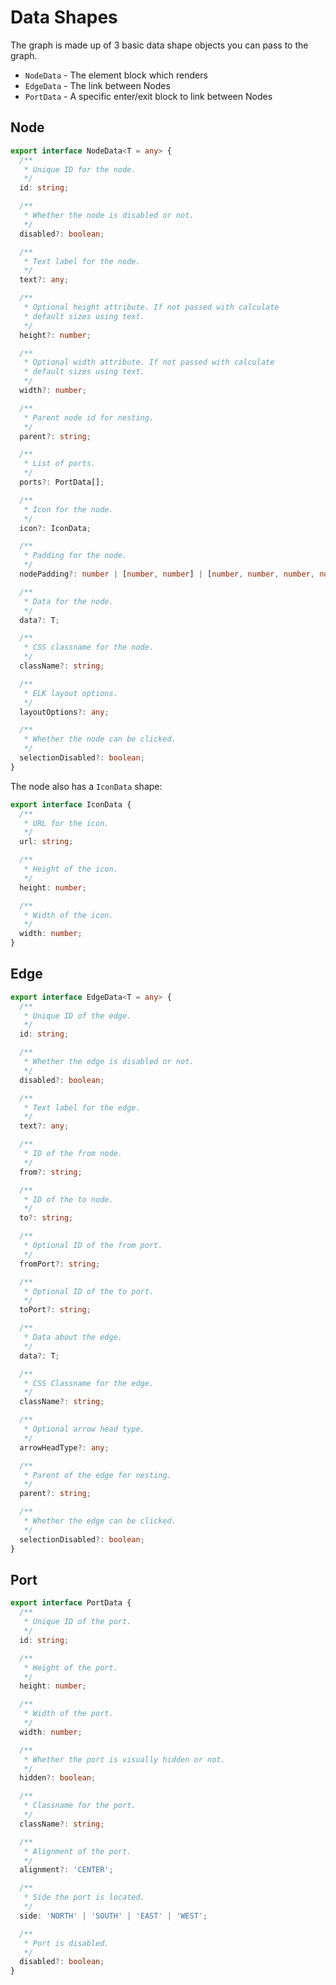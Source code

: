 
<Meta title="Docs/Getting Started/Data Shapes" />

# Data Shapes
The graph is made up of 3 basic data shape objects you
can pass to the graph.

- `NodeData` - The element block which renders
- `EdgeData` - The link between Nodes
- `PortData` - A specific enter/exit block to link between Nodes

## Node
```ts
export interface NodeData<T = any> {
  /**
   * Unique ID for the node.
   */
  id: string;

  /**
   * Whether the node is disabled or not.
   */
  disabled?: boolean;

  /**
   * Text label for the node.
   */
  text?: any;

  /**
   * Optional height attribute. If not passed with calculate
   * default sizes using text.
   */
  height?: number;

  /**
   * Optional width attribute. If not passed with calculate
   * default sizes using text.
   */
  width?: number;

  /**
   * Parent node id for nesting.
   */
  parent?: string;

  /**
   * List of ports.
   */
  ports?: PortData[];

  /**
   * Icon for the node.
   */
  icon?: IconData;

  /**
   * Padding for the node.
   */
  nodePadding?: number | [number, number] | [number, number, number, number];

  /**
   * Data for the node.
   */
  data?: T;

  /**
   * CSS classname for the node.
   */
  className?: string;

  /**
   * ELK layout options.
   */
  layoutOptions?: any;

  /**
   * Whether the node can be clicked.
   */
  selectionDisabled?: boolean;
}
```

The node also has a `IconData` shape:

```ts
export interface IconData {
  /**
   * URL for the icon.
   */
  url: string;

  /**
   * Height of the icon.
   */
  height: number;

  /**
   * Width of the icon.
   */
  width: number;
}
```

## Edge
```ts
export interface EdgeData<T = any> {
  /**
   * Unique ID of the edge.
   */
  id: string;

  /**
   * Whether the edge is disabled or not.
   */
  disabled?: boolean;

  /**
   * Text label for the edge.
   */
  text?: any;

  /**
   * ID of the from node.
   */
  from?: string;

  /**
   * ID of the to node.
   */
  to?: string;

  /**
   * Optional ID of the from port.
   */
  fromPort?: string;

  /**
   * Optional ID of the to port.
   */
  toPort?: string;

  /**
   * Data about the edge.
   */
  data?: T;

  /**
   * CSS Classname for the edge.
   */
  className?: string;

  /**
   * Optional arrow head type.
   */
  arrowHeadType?: any;

  /**
   * Parent of the edge for nesting.
   */
  parent?: string;

  /**
   * Whether the edge can be clicked.
   */
  selectionDisabled?: boolean;
}
```

## Port
```ts
export interface PortData {
  /**
   * Unique ID of the port.
   */
  id: string;

  /**
   * Height of the port.
   */
  height: number;

  /**
   * Width of the port.
   */
  width: number;

  /**
   * Whether the port is visually hidden or not.
   */
  hidden?: boolean;

  /**
   * Classname for the port.
   */
  className?: string;

  /**
   * Alignment of the port.
   */
  alignment?: 'CENTER';

  /**
   * Side the port is located.
   */
  side: 'NORTH' | 'SOUTH' | 'EAST' | 'WEST';

  /**
   * Port is disabled.
   */
  disabled?: boolean;
}
```
